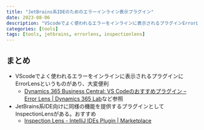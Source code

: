 ```yaml
---
title: "JetBrains系IDEのためのエラーインライン表示プラグイン"
date: 2023-08-06
description: "VScodeでよく使われるエラーをインラインに表示されるプラグインErrorLensのJetBrains系IDE版用のプラグインInspectionLensの紹介"
categories: [tools]
tags: [tools, jetbrains, errorlens, inspectionlens]
---
```


## まとめ

- VScodeでよく使われるエラーをインラインに表示されるプラグインにErrorLensというものがあり、大変便利
  - [Dynamics 365 Business Central: VS Codeのおすすめプラグイン – Error Lens | Dynamics 365 Lab](https://yzhums.com/11518/)など参照
- JetBrains系IDE向けに同様の機能を提供するプラグインとしてInspectionLensがある。おすすめ
  - [Inspection Lens - IntelliJ IDEs Plugin | Marketplace](https://plugins.jetbrains.com/plugin/19678-inspection-lens)
